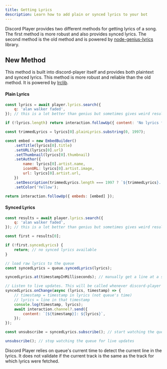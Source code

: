 ```yaml
---
title: Getting Lyrics
description: Learn how to add plain or synced lyrics to your bot
---
```


Discord Player provides two different methods for getting lyrics of a song. The first method is more robust and also provides synced lyrics. The second method is the old method and is powered by [node-genius-lyrics](https://npm.im/genius-lyrics) library.

## New Method

This method is built into discord-player itself and provides both plaintext and synced lyrics. This method is more robust and reliable than the old method. It is powered by [lrclib](https://liclib.net).

#### Plain Lyrics

```js title="lyrics.js"
const lyrics = await player.lyrics.search({
    q: 'alan walker faded',
}); // this is a lot better than genius but sometimes gives weird result, specify artistName as well in such situations

if (!lyrics.length) return interaction.followUp({ content: 'No lyrics found', ephemeral: true });

const trimmedLyrics = lyrics[0].plainLyrics.substring(0, 1997);

const embed = new EmbedBuilder()
    .setTitle(lyrics[0].title)
    .setURL(lyrics[0].url)
    .setThumbnail(lyrics[0].thumbnail)
    .setAuthor({
        name: lyrics[0].artist.name,
        iconURL: lyrics[0].artist.image,
        url: lyrics[0].artist.url,
    })
    .setDescription(trimmedLyrics.length === 1997 ? `${trimmedLyrics}...` : trimmedLyrics)
    .setColor('Yellow');

return interaction.followUp({ embeds: [embed] });
```

#### Synced Lyrics

```js title="synced-lyrics.js"
const results = await player.lyrics.search({
    q: 'alan walker faded',
}); // this is a lot better than genius but sometimes gives weird result, specify artistName as well in such situations

const first = results[0];

if (!first.syncedLyrics) {
    return; // no synced lyrics available
}

// load raw lyrics to the queue
const syncedLyrics = queue.syncedLyrics(lyrics);

syncedLyrics.at(timestampInMilliseconds); // manually get a line at a specific timestamp

// Listen to live updates. This will be called whenever discord-player detects a new line in the lyrics
syncedLyrics.onChange(async (lyrics, timestamp) => {
    // timestamp = timestamp in lyrics (not queue's time)
    // lyrics = line in that timestamp
    console.log(timestamp, lyrics);
    await interaction.channel?.send({
        content: `[${timestamp}]: ${lyrics}`,
    });
});

const unsubscribe = syncedLyrics.subscribe(); // start watching the queue for live updates. The onChange will not be called unless subscribe() has been called.

unsubscribe(); // stop watching the queue for live updates
```

<Callout type="info">
    Discord Player relies on queue's current time to detect the current line in the lyrics. It does not validate if the
    current track is the same as the track for which lyrics were fetched.
</Callout>
